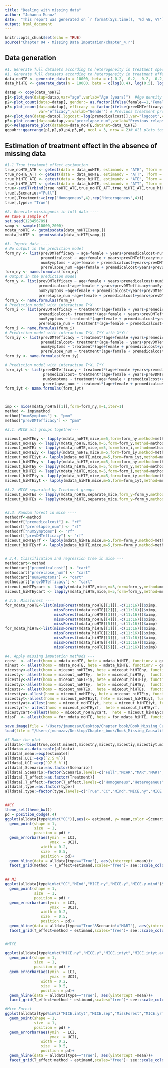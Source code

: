 ```yaml
---
title: "Dealing with missing data"
author: "Johanna Munoz"
date:  "This report was generated on `r format(Sys.time(), '%d %B, %Y')`"
output: html_document
---
```


```r
knitr::opts_chunk$set(echo = TRUE)
source("Chapter 04 - Missing Data Imputation/chapter_4.r")
```

## Data generation


```r
#1. Generate full datasets according to heterogeneity in treatment specification ----
#1. Generate full datasets according to heterogeneity in treatment effect specification ----
data_noHTE <- generate_data(n = 10000, beta = c(-0.2, -0.2, -0.2, -0.2, -0.2), seed = 1234) # no treatment effect
data_hiHTE <- generate_data(n = 10000, beta = c(log(0.4), log(0.5), log(1), log(1.1), log(1.2)), seed = 1234) # strong treatment effect
```

```r
datap <- copy(data_noHTE)
p1<-plot_den(datap=datap,var="age",varlab="Age (years)")  #Age density
p2<-plot_count(datap=datap[, gender:= as.factor(ifelse(female==1,"Female","Male"))],var="gender",varlab="Gender") # Gender proportion
p3<-plot_count(datap=datap[, efficacy := factor(ifelse(prevDMTefficacy=="Low_efficacy","Low",ifelse(prevDMTefficacy=="Medium_high_efficacy","Medium & high","None")),levels=c("None","Low","Medium & high"))],
               var="efficacy",varlab="Gender") # Previuos treatment proportion
p4<-plot_den(datap=datap[,logcost:=log(premedicalcost)],var="logcost",varlab="Log previous cost")  #log cost density
p5<-plot_count(datap=datap,var="prerelapse_num",varlab="Previous relapse number") # Previous relapses proportion
p6<-Relapserate_plot(datahom=data_noHTE,datahet=data_hiHTE)
ggpubr::ggarrange(p1,p2,p3,p4,p5,p6, ncol = 3, nrow = 2)# All plots together

```

## Estimation of treatment effect in the absence of missing data

```r
#1.1 True treatment effect estimation
true_noHTE_ATE <- getest(data = data_noHTE, estimandv = "ATE", Tform = 1, CC = TRUE)
true_noHTE_ATT <- getest(data = data_noHTE, estimandv = "ATT", Tform = 1, CC = TRUE)
true_hiHTE_ATE <- getest(data = data_hiHTE, estimandv = "ATE", Tform = 1, CC = TRUE)
true_hiHTE_ATT <- getest(data = data_hiHTE, estimandv = "ATT", Tform = 1, CC = TRUE)
true<-setDT(rbind(true_noHTE_ATE,true_noHTE_ATT,true_hiHTE_ATE,true_hiHTE_ATT))
true[,Scenario:="Full"]
true[,Treatment:=c(rep("Homogeneus",4),rep("Heterogeneus",4))]
true[,type:= "True"]
```

```r

#2. Generate missingness in full data ----
## take a sample of 
set.seed(123456789)
samp <- sample(10000,2000)
mdata_noHTE <- getmissdata(data_noHTE[samp,])
mdata_hiHTE <- getmissdata(data_hiHTE[samp,])

#3. Impute data ----
# No output in the prediction model 
form_ny <- list(prevDMTefficacy ~ age+female + years+premedicalcost+numSymptoms+treatment+prerelapse_num,
                premedicalcost ~ age+female + years+prevDMTefficacy+numSymptoms+treatment+prerelapse_num,
                numSymptoms ~ age+female + premedicalcost+years+prevDMTefficacy+prerelapse_num+treatment,
                prerelapse_num ~age+female + premedicalcost+years+prevDMTefficacy+numSymptoms+treatment)
form_ny <- name.formulas(form_ny)
# Output in the prediction model 
form_y <- list(prevDMTefficacy ~ age+female + years+premedicalcost+numSymptoms+treatment+prerelapse_num+y,
               premedicalcost~age+female + years+prevDMTefficacy+numSymptoms+treatment+prerelapse_num+y,
               numSymptoms ~age+female + premedicalcost+years+prevDMTefficacy+prerelapse_num+treatment+y,
               prerelapse_num ~age+female + premedicalcost+years+prevDMTefficacy+numSymptoms+treatment+y)
form_y <- name.formulas(form_y)
# Prediction model with interaction T*X
form_i <- list(prevDMTefficacy ~ treatment*(age+female + years+premedicalcost+numSymptoms+prerelapse_num),
               premedicalcost~ treatment*(age+female + years+prevDMTefficacy+numSymptoms+prerelapse_num),
               numSymptoms ~ treatment*(age+female + premedicalcost+years+prevDMTefficacy+prerelapse_num),
               prerelapse_num ~ treatment*(age+female + premedicalcost+years+prevDMTefficacy+numSymptoms))
form_i <- name.formulas(form_i)
# Prediction model with interaction T*X, T*Y with X*Y!!
form_iy <- list(prevDMTefficacy ~ treatment*(age+female +years+premedicalcost+numSymptoms+prerelapse_num+y)+y*(age+female + years+premedicalcost+numSymptoms+prerelapse_num),
                premedicalcost~ treatment*(age+female + years+prevDMTefficacy+numSymptoms+prerelapse_num+y)+y*(age+female + years+prevDMTefficacy+numSymptoms+prerelapse_num),
                numSymptoms ~ treatment*(age+female + premedicalcost+years+prevDMTefficacy+prerelapse_num+y)+y*(age+female + premedicalcost+years+prevDMTefficacy+prerelapse_num),
                prerelapse_num ~ treatment*(age+female + premedicalcost+years+prevDMTefficacy+numSymptoms+y)+y*(age+female + premedicalcost+years+prevDMTefficacy+numSymptoms) )
form_iy <- name.formulas(form_iy)

# Prediction model with interaction T*X, T*Y 
form_iyt <- list(prevDMTefficacy ~ treatment*(age+female +years+premedicalcost+numSymptoms+prerelapse_num+y),
                 premedicalcost~ treatment*(age+female + years+prevDMTefficacy+numSymptoms+prerelapse_num+y),
                 numSymptoms ~ treatment*(age+female + premedicalcost+years+prevDMTefficacy+prerelapse_num+y),
                 prerelapse_num ~ treatment*(age+female + premedicalcost+years+prevDMTefficacy+numSymptoms+y))
form_iyt <- name.formulas(form_iyt)



imp <- mice(mdata_noHTE[[1]],form=form_ny,m=1,iter=1)
method <- imp$method
method["numSymptoms"] <- "pmm"
method["prevDMTefficacy"] <- "pmm"

#3.1. MICE all groups together---

miceout_noHTEny <- lapply(mdata_noHTE,mice,m=5,form=form_ny,method=method)
miceout_noHTEy <- lapply(mdata_noHTE,mice,m=5,form=form_y,method=method)
miceout_noHTEi <- lapply(mdata_noHTE,mice,m=5,form=form_i,method=method)
miceout_noHTEiy <- lapply(mdata_noHTE,mice,m=5,form=form_iy,method=method)
miceout_noHTEiyt <- lapply(mdata_noHTE,mice,m=5,form=form_iyt,method=method)
miceout_hiHTEny <- lapply(mdata_hiHTE,mice,m=5,form=form_ny,method=method)
miceout_hiHTEy <- lapply(mdata_hiHTE,mice,m=5,form=form_y,method=method)
miceout_hiHTEi <- lapply(mdata_hiHTE,mice,m=5,form=form_i,method=method)
miceout_hiHTEiy <- lapply(mdata_hiHTE,mice,m=5,form=form_iy,method=method)
miceout_hiHTEiyt <- lapply(mdata_hiHTE,mice,m=5,form=form_iyt,method=method)

#3.2. MICE separated by Treatment groups ----
miceout_noHTEs <- lapply(mdata_noHTE,separate_mice,form_y=form_y,method=method)
miceout_hiHTEs <- lapply(mdata_hiHTE,separate_mice,form_y=form_y,method=method)


#3.3. Random forest in mice ----
methodrf<-method
methodrf["premedicalcost"] <- "rf"
methodrf["prerelapse_num"] <- "rf"
methodrf["numSymptoms"] <- "rf"
methodrf["prevDMTefficacy"] <- "rf"
miceout_noHTEyrf <- lapply(mdata_hiHTE,mice,m=5,form=form_y,method=methodrf)
miceout_hiHTEyrf <- lapply(mdata_hiHTE,mice,m=5,form=form_y,method=methodrf)


# 3.4. Classification and regression tree in mice ---
methodcart<-method
methodcart["premedicalcost"] <- "cart"
methodcart["prerelapse_num"] <- "cart"
methodcart["numSymptoms"] <- "cart"
methodcart["prevDMTefficacy"] <- "cart"
miceout_noHTEycart <- lapply(mdata_hiHTE,mice,m=5,form=form_y,method=methodcart)
miceout_hiHTEycart <- lapply(mdata_hiHTE,mice,m=5,form=form_y,method=methodcart)

# 3.5. Missforest ----
for_mdata_noHTE<-list(missForest(mdata_noHTE[[1]][,-c(11:16)])$ximp,
                      missForest(mdata_noHTE[[2]][,-c(11:16)])$ximp,
                      missForest(mdata_noHTE[[3]][,-c(11:16)])$ximp,
                      missForest(mdata_noHTE[[4]][,-c(11:16)])$ximp,
                      missForest(mdata_noHTE[[5]][,-c(11:16)])$ximp)
for_mdata_hiHTE<-list(missForest(mdata_hiHTE[[1]][,-c(11:16)])$ximp,
                      missForest(mdata_hiHTE[[2]][,-c(11:16)])$ximp,
                      missForest(mdata_hiHTE[[3]][,-c(11:16)])$ximp,
                      missForest(mdata_hiHTE[[4]][,-c(11:16)])$ximp,
                      missForest(mdata_noHTE[[5]][,-c(11:16)])$ximp)

#4. Apply missing imputation methods ---
ccest  <- allest(homo = mdata_noHTE, hete = mdata_hiHTE, functionv = getest, Tformv = 1, CCv = TRUE, typev = "CC" , approachv=NULL) # Complete case
minest <- allest(homo = mdata_noHTE, hete = mdata_hiHTE, functionv = getest, Tformv = 2, CCv = FALSE, typev = "MInd", approachv=NULL) # Missing indicator
micestny<-allest(homo = miceout_noHTEny, hete = miceout_hiHTEny, functionv = getmicest, Tformv = 1, CCv = FALSE, typev = "MICE.ny", approachv="within") #MICE no outcome within 
micesty<- allest(homo = miceout_noHTEy,  hete = miceout_hiHTEy,  functionv = getmicest, Tformv = 1, CCv = FALSE, typev = "MICE.y",   approachv="within") #MICE with outcome within  
micestiy<-allest(homo = miceout_noHTEiy, hete = miceout_hiHTEiy, functionv = getmicest, Tformv = 1, CCv = FALSE, typev = "MICE.inty",approachv="within") #MICE with outcome and interaction within  
micestyc<-allest(homo = miceout_noHTEy,  hete = miceout_hiHTEy,  functionv = getmicest, Tformv = 3, CCv = FALSE, typev = "MICE.y.mind",approachv="within") #MICE with outcome and MI within 
micests<- allest(homo = miceout_noHTEs,  hete = miceout_hiHTEs,  functionv = getmicest, Tformv = 1, CCv = FALSE, typev = "MICE.sep",approachv="within") #MICE with outcome and MI within 
micestiya<-allest(homo = miceout_noHTEiy, hete = miceout_hiHTEiy, functionv = getmicest, Tformv = 1, CCv = FALSE, typev = "MICE.inty.ac",approachv="across") #MICE with outcome and interaction within  
micestiyt<-allest(homo = miceout_noHTEiyt, hete = miceout_hiHTEiyt, functionv = getmicest, Tformv = 1, CCv = FALSE, typev = "MICE.intyt",approachv="within") #MICE with outcome and interaction within  
micestiyat<-allest(homo = miceout_noHTEiyt, hete = miceout_hiHTEiyt, functionv = getmicest, Tformv = 1, CCv = FALSE, typev = "MICE.intyt.ac",approachv="across") #MICE with outcome and interaction within  
micestyrf<- allest(homo = miceout_noHTEyrf,  hete = miceout_hiHTEyrf,  functionv = getmicest, Tformv = 1, CCv = FALSE, typev = "MICE.yrf",   approachv="within") #MICE with random forest  
micestycart<-allest(homo = miceout_noHTEycart,  hete = miceout_hiHTEycart,  functionv = getmicest, Tformv = 1, CCv = FALSE, typev = "MICE.ycart",   approachv="within") #MICE with cart
missF  <- allest(homo = for_mdata_noHTE, hete = for_mdata_hiHTE, functionv = getest, Tformv = 1, CCv = FALSE, typev = "MissForest" , approachv=NULL) # Random Forest

save.image(file = "/Users/jmunozav/Desktop/Chapter_book/Book_Missing_Causality15.RData")  
load(file = "/Users/jmunozav/Desktop/Chapter_book/Book_Missing_Causality5.RData")

#7 Make the plot ----
alldata<-rbind(true,ccest,minest,micestny,micesty,micestiy,micestiyt,micestyc,micests,micestiya,micestiyat,missF,micestyrf,micestycart)
alldata<-as.data.table(alldata)
alldata[,mean:=exp(estimate)]
alldata[,LCI:=exp(`2.5 %`)]
alldata[,UCI:=exp(`97.5 %`)]
alldata[,Scenario:=as.factor(Scenario)]
alldata[,Scenario:=factor(Scenario,levels=c("Full","MCAR","MAR","MART","MART2","MNAR"))]  
alldata[,T_effect:=as.factor(Treatment)] 
alldata[,T_effect:=factor(T_effect,levels=c("Homogeneus","Heterogeneus"))]
alldata[,type:=as.factor(type)]
alldata[,type:=factor(type,levels=c("True","CC","MInd","MICE.ny","MICE.y","MICE.y.mind","MICE.sep","MICE.intyt","MICE.intyt.ac","MICE.yrf","MICE.ycart","MissForest"))]

  
##CC
theme_set(theme_bw())
pd = position_dodge(.4)
ggplot(alldata[type%in%c("CC")],aes(x= estimand, y= mean,color =Scenario)) +
  geom_point(shape = 1,
             size  = 1,
             position = pd) +
  geom_errorbar(aes(ymin  = LCI,
                    ymax  = UCI),
                width = 0.2,
                size  = 0.5,
                position = pd)+
  geom_hline(data = alldata[type=="True"], aes(yintercept =mean))+
  facet_grid(method ~ T_effect+estimand,scales="free")+ see::scale_color_flat()+theme_light()       


## MI
ggplot(alldata[type%in%c("CC","MInd","MICE.ny","MICE.y","MICE.y.mind")&Scenario!="MART"],aes(x= Scenario, y= mean,color =type)) +
  geom_point(shape = 1,
             size  = 1,
             position = pd) +
  geom_errorbar(aes(ymin  = LCI,
                    ymax  = UCI),
                width = 0.2,
                size  = 0.5,
                position = pd)+
  geom_hline(data = alldata[type=="True"&Scenario!="MART"], aes(yintercept =mean))+
  facet_grid(T_effect+method ~ estimand,scales="free")+ see::scale_color_flat()+theme_light()       


#MICE

ggplot(alldata[type%in%c("MICE.ny","MICE.y","MICE.intyt","MICE.intyt.ac","MICE.sep","MICE.y.mind")&Scenario!="MART"],aes(x= Scenario, y= mean,color =type)) +
  geom_point(shape = 1,
             size  = 1,
             position = pd) +
  geom_errorbar(aes(ymin  = LCI,
                    ymax  = UCI),
                width = 0.2,
                size  = 0.5,
                position = pd)+
  geom_hline(data = alldata[type=="True"], aes(yintercept =mean))+
  facet_grid(T_effect+method ~ estimand,scales="free")+ see::scale_color_flat()+theme_light()       

#Mice Forest
ggplot(alldata[type%in%c("MICE.intyt","MICE.sep","MissForest","MICE.yrf","MICE.ycart")&Scenario!="MART"],aes(x= Scenario, y= mean,color =type)) +
  geom_point(shape = 1,
             size  = 1,
             position = pd) +
  geom_errorbar(aes(ymin  = LCI,
                    ymax  = UCI),
                width = 0.2,
                size  = 0.5,
                position = pd)+
  geom_hline(data = alldata[type=="True"], aes(yintercept =mean))+
  facet_grid(T_effect+method ~ estimand,scales="free")+ see::scale_color_flat()+theme_light()       

```

